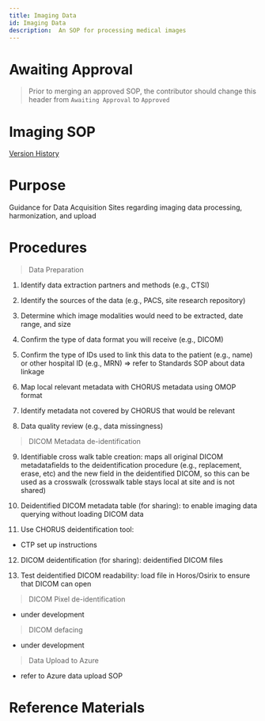 ```yaml
---
title: Imaging Data
id: Imaging Data
description:  An SOP for processing medical images
---
```


# Awaiting Approval 
> Prior to merging an approved SOP, the contributor should change this header from `Awaiting Approval` to `Approved`

# Imaging SOP
[Version History](https://github.com/chorus-ai/Chorus_SOP/commits/review-imaging/sop-website/docs/Imaging-Data/review-imaging.mdx)

# Purpose

Guidance for Data Acquisition Sites regarding imaging data processing, harmonization, and upload

# Procedures

> Data Preparation
1. Identify data extraction partners and methods (e.g., CTSI) 

2. Identify the sources of the data (e.g., PACS, site research repository) 

3. Determine which image modalities would need to be extracted, date range, and size 

4. Confirm the type of data format you will receive (e.g., DICOM) 

5. Confirm the type of IDs used to link this data to the patient (e.g., name) or other hospital ID (e.g., MRN) => refer to Standards SOP about data linkage

6. Map local relevant metadata with CHORUS metadata using OMOP format 

7. Identify metadata not covered by CHORUS that would be relevant 

8. Data quality review (e.g., data missingness) 

> DICOM Metadata de-identification

9. Identifiable cross walk table creation: maps all original DICOM metadatafields to the deidentification procedure (e.g., replacement, erase, etc) and the new field in the deidentified DICOM, so this can be used as a crosswalk (crosswalk table stays local at site and is not shared)

10. Deidentified DICOM metadata table (for sharing): to enable imaging data querying without loading DICOM data

11. Use CHORUS deidentification tool: 

- CTP set up instructions

12. DICOM deidentification (for sharing): deidentified DICOM files

13. Test deidentified DICOM readability: load file in Horos/Osirix to ensure that DICOM can open

> DICOM Pixel de-identification

- under development

> DICOM defacing

- under development

> Data Upload to Azure

- refer to Azure data upload SOP

# Reference Materials
